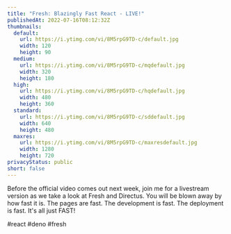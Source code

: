 ```yaml
---
title: "Fresh: Blazingly Fast React - LIVE!"
publishedAt: 2022-07-16T08:12:32Z
thumbnails:
  default:
    url: https://i.ytimg.com/vi/8M5rpG9TD-c/default.jpg
    width: 120
    height: 90
  medium:
    url: https://i.ytimg.com/vi/8M5rpG9TD-c/mqdefault.jpg
    width: 320
    height: 180
  high:
    url: https://i.ytimg.com/vi/8M5rpG9TD-c/hqdefault.jpg
    width: 480
    height: 360
  standard:
    url: https://i.ytimg.com/vi/8M5rpG9TD-c/sddefault.jpg
    width: 640
    height: 480
  maxres:
    url: https://i.ytimg.com/vi/8M5rpG9TD-c/maxresdefault.jpg
    width: 1280
    height: 720
privacyStatus: public
short: false
---
```

  
  Before the official video comes out next week, join me for a livestream version as we take a look at Fresh and Directus. You will be blown away by how fast it is. The pages are fast. The development is fast. The deployment is fast. It's all just FAST!

#react #deno #fresh
  